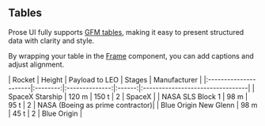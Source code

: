 ## Tables

Prose UI fully supports [GFM tables](https://github.github.com/gfm/#tables-extension-), making it easy to present structured data with clarity and style. 

By wrapping your table in the [Frame](/docs/components/frame) component, you can add captions and adjust alignment.

<Frame align="stretch" caption="A comparison of three modern super-heavy-lift launch vehicles">
| Rocket                | Height   | Payload to LEO | Stages | Manufacturer                     |
|:----------------------|:--------:|:--------------:|:------:|:---------------------------------|
| SpaceX Starship       | 120 m    | 150 t          | 2      | SpaceX                           |
| NASA SLS Block 1      | 98 m     | 95 t           | 2      | NASA (Boeing as prime contractor)|
| Blue Origin New Glenn | 98 m     | 45 t           | 2      | Blue Origin                      |
</Frame>